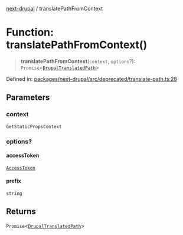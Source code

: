 [next-drupal](../globals.mdx) / translatePathFromContext

# Function: translatePathFromContext()

> **translatePathFromContext**(`context`, `options`?): `Promise`\<[`DrupalTranslatedPath`](../interfaces/DrupalTranslatedPath.mdx)\>

Defined in: [packages/next-drupal/src/deprecated/translate-path.ts:28](https://github.com/chapter-three/next-drupal/blob/99d53e7de9f279983acefda33ce5bc4643bafb3c/packages/next-drupal/src/deprecated/translate-path.ts#L28)

## Parameters

### context

`GetStaticPropsContext`

### options?

#### accessToken

[`AccessToken`](../interfaces/AccessToken.mdx)

#### prefix

`string`

## Returns

`Promise`\<[`DrupalTranslatedPath`](../interfaces/DrupalTranslatedPath.mdx)\>
